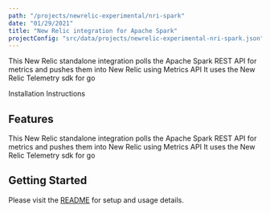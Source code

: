 ```yaml
---
path: "/projects/newrelic-experimental/nri-spark"
date: "01/29/2021"
title: "New Relic integration for Apache Spark"
projectConfig: "src/data/projects/newrelic-experimental-nri-spark.json"
---
```


<!-- Imports must occur at the top of the file -->

This New Relic standalone integration polls the Apache Spark REST API for metrics and pushes them into New Relic using Metrics API It uses the New Relic Telemetry sdk for go

<Link to="https://github.com/newrelic-experimental/nri-spark">Installation Instructions</Link>

## Features

This New Relic standalone integration polls the Apache Spark REST API for metrics and pushes them into New Relic using Metrics API It uses the New Relic Telemetry sdk for go

## Getting Started

Please visit the [README](https://github.com/newrelic-experimental/nri-spark#readme) for setup and usage details.
